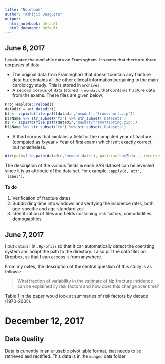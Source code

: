```yaml
---
title: "Notebook"
author: "Abhijit Dasgupta"
output:
  html_notebook: default
  html_document: default
---
```


## June 6, 2017

I evaluated the available data on Framingham. It seems that there are three corpuses of data. 

+ The original data from Framingham that doesn't contain any fracture data but contains all the other clinical information pertaining to the main cardiology study. This is stored in `archives`. 
+ A second corpus of data (stored in `newdat`), that contains fracture data from the exams. These files are given below:
```r
ProjTemplate::reload()
datadir = set_datadir()
bl <- zipinfo(file.path(datadir,'newdat','framcohort.zip'))
bl$Name %>% str_subset('fx') %>% str_subset('Datasets')
bl <- zipinfo(file.path(datadir,'newdat/framoffspring.zip'))
bl$Name %>% str_subset('fx') %>% str_subset('Datasets')
```
+ A third corpus that contains a field for the computed year of fracture (computed as fxyear + Year of first exam) which isn't exactly correct, but nonetheless. 
```r
dir(path=file.path(datadir,'newdat.date'), pattern='sas7bdat', recursive=T)
```

The description of the various fields in each SAS dataset can be 
revealed since it is an attribute of the data set. For example, `sapply(d, attr, 'label')`. 

#### To do

1. Verification of fracture dates
2. Subdividing time into windows and verifying the incidence rates, both age-specific and age-standardized
3. Identification of files and fields containing risk factors, comorbidities, demographics

## June 7, 2017

I put `datadir` in `.Rprofile` so that it can automatically detect the operating system and adapt the path to the 
directory. I also put the data files on Dropbox, so that I can access it from anywhere. 

From my notes, the description of the central question of this study is as follows:

> What fraction of variability in the estimate of hip fracture incidence can be explained by risk factors and how does this change over time?

Table 1 in the paper would look at summaries of risk factors by decade (1970-2000).

# December 12, 2017

## Data Quality

Data is currently in an unusable pivot table format, that needs to be retrieved and rectified. This data is in 
the `munged` data folder



